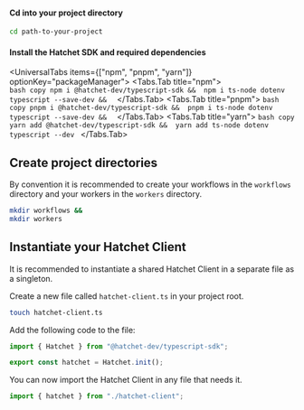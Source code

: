 

#### Cd into your project directory

```bash copy
cd path-to-your-project
```

#### Install the Hatchet SDK and required dependencies

<UniversalTabs items={["npm", "pnpm", "yarn"]} optionKey="packageManager">
    <Tabs.Tab title="npm">  
        ```bash copy
        npm i @hatchet-dev/typescript-sdk && 
        npm i ts-node dotenv typescript --save-dev && 
        ```
    </Tabs.Tab>
    <Tabs.Tab title="pnpm">
        ```bash copy
        pnpm i @hatchet-dev/typescript-sdk && 
        pnpm i ts-node dotenv typescript --save-dev && 
        ```
    </Tabs.Tab>
    <Tabs.Tab title="yarn">
        ```bash copy
        yarn add @hatchet-dev/typescript-sdk && 
        yarn add ts-node dotenv typescript --dev
        ```
    </Tabs.Tab>
</UniversalTabs>


## Create project directories

By convention it is recommended to create your workflows in the `workflows` directory and your workers in the `workers` directory.
```bash copy
mkdir workflows &&
mkdir workers
```

## Instantiate your Hatchet Client

It is recommended to instantiate a shared Hatchet Client in a separate file as a singleton.

Create a new file called `hatchet-client.ts` in your project root.

```bash copy
touch hatchet-client.ts
```

Add the following code to the file:

```typescript copy
import { Hatchet } from "@hatchet-dev/typescript-sdk";

export const hatchet = Hatchet.init();
```

You can now import the Hatchet Client in any file that needs it.

```typescript copy
import { hatchet } from "./hatchet-client";
```